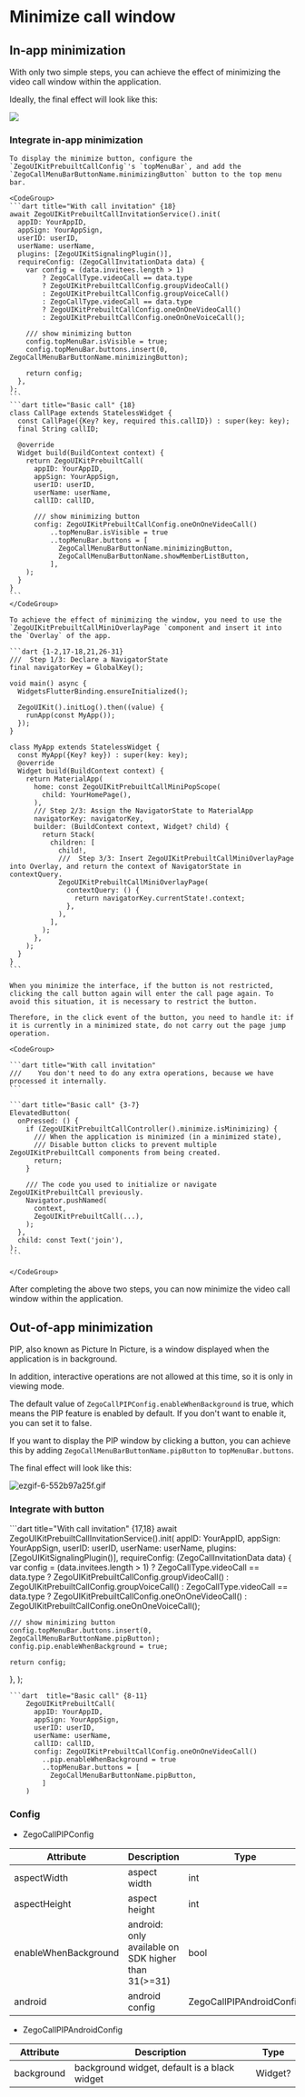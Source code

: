 # Minimize call window

## In-app minimization

With only two simple steps, you can achieve the effect of minimizing the video call window within the application.

Ideally, the final effect will look like this:

<Frame width="400" height="auto" caption="">
  <img src="https://media-resource.spreading.io/5fa3f99cda659c8c9f2907cbb0242e6c/workspace86/call_mini.gif" />
</Frame>


### Integrate in-app minimization

<Steps>

  <Step title="Display the minimize button">

    To display the minimize button, configure the `ZegoUIKitPrebuiltCallConfig`'s `topMenuBar`, and add the `ZegoCallMenuBarButtonName.minimizingButton` button to the top menu bar.

    <CodeGroup>
    ```dart title="With call invitation" {18}
    await ZegoUIKitPrebuiltCallInvitationService().init(
      appID: YourAppID,
      appSign: YourAppSign,
      userID: userID,
      userName: userName,
      plugins: [ZegoUIKitSignalingPlugin()],
      requireConfig: (ZegoCallInvitationData data) {
        var config = (data.invitees.length > 1)
            ? ZegoCallType.videoCall == data.type
            ? ZegoUIKitPrebuiltCallConfig.groupVideoCall()
            : ZegoUIKitPrebuiltCallConfig.groupVoiceCall()
            : ZegoCallType.videoCall == data.type
            ? ZegoUIKitPrebuiltCallConfig.oneOnOneVideoCall()
            : ZegoUIKitPrebuiltCallConfig.oneOnOneVoiceCall();

        /// show minimizing button
        config.topMenuBar.isVisible = true;
        config.topMenuBar.buttons.insert(0, ZegoCallMenuBarButtonName.minimizingButton);

        return config;
      },
    );
    ```
    ```dart title="Basic call" {18}
    class CallPage extends StatelessWidget {
      const CallPage({Key? key, required this.callID}) : super(key: key);
      final String callID;

      @override
      Widget build(BuildContext context) {
        return ZegoUIKitPrebuiltCall(
          appID: YourAppID,
          appSign: YourAppSign,
          userID: userID,
          userName: userName,
          callID: callID,

          /// show minimizing button
          config: ZegoUIKitPrebuiltCallConfig.oneOnOneVideoCall()
              ..topMenuBar.isVisible = true
              ..topMenuBar.buttons = [
                ZegoCallMenuBarButtonName.minimizingButton,
                ZegoCallMenuBarButtonName.showMemberListButton,
              ],
        );
      }
    }
    ```
    </CodeGroup>

  </Step>

  <Step title="Configure the Overlay">

    To achieve the effect of minimizing the window, you need to use the `ZegoUIKitPrebuiltCallMiniOverlayPage `component and insert it into the `Overlay` of the app.

    ```dart {1-2,17-18,21,26-31}
    ///  Step 1/3: Declare a NavigatorState
    final navigatorKey = GlobalKey();

    void main() async {
      WidgetsFlutterBinding.ensureInitialized();

      ZegoUIKit().initLog().then((value) {
        runApp(const MyApp());
      });
    }

    class MyApp extends StatelessWidget {
      const MyApp({Key? key}) : super(key: key);
      @override
      Widget build(BuildContext context) {
        return MaterialApp(
          home: const ZegoUIKitPrebuiltCallMiniPopScope(
            child: YourHomePage(),
          ),
          /// Step 2/3: Assign the NavigatorState to MaterialApp
          navigatorKey: navigatorKey,
          builder: (BuildContext context, Widget? child) {
            return Stack(
              children: [
                child!,
                ///  Step 3/3: Insert ZegoUIKitPrebuiltCallMiniOverlayPage into Overlay, and return the context of NavigatorState in contextQuery.
                ZegoUIKitPrebuiltCallMiniOverlayPage(
                  contextQuery: () {
                    return navigatorKey.currentState!.context;
                  },
                ),
              ],
            );
          },
        );
      }
    }
    ```
  </Step>

  <Step title="Prevent building multiple ZegoUIKitPrebuiltCall">

    When you minimize the interface, if the button is not restricted, clicking the call button again will enter the call page again. To avoid this situation, it is necessary to restrict the button.

    Therefore, in the click event of the button, you need to handle it: if it is currently in a minimized state, do not carry out the page jump operation.

    <CodeGroup>

    ```dart title="With call invitation"
    ///    You don't need to do any extra operations, because we have processed it internally.
    ```

    ```dart title="Basic call" {3-7}
    ElevatedButton(
      onPressed: () {
        if (ZegoUIKitPrebuiltCallController().minimize.isMinimizing) {
          /// When the application is minimized (in a minimized state),
          /// Disable button clicks to prevent multiple ZegoUIKitPrebuiltCall components from being created.
          return;
        }

        /// The code you used to initialize or navigate ZegoUIKitPrebuiltCall previously.
        Navigator.pushNamed(
          context,
          ZegoUIKitPrebuiltCall(...),
        );
      },
      child: const Text('join'),
    );
    ```

    </CodeGroup>

  </Step>

</Steps>

After completing the above two steps, you can now minimize the video call window within the application.

## Out-of-app minimization

PIP, also known as Picture In Picture, is a window displayed when the application is in background. 

In addition, interactive operations are not allowed at this time, so it is only in viewing mode.

The default value of `ZegoCallPIPConfig.enableWhenBackground` is true, which means the PIP feature is enabled by default. If you don't want to enable it, you can set it to false.

If you want to display the PIP window by clicking a button, you can achieve this by adding `ZegoCallMenuBarButtonName.pipButton` to `topMenuBar.buttons`.


The final effect will look like this:

<Frame width="200" height="auto" caption="">
  <img src="https://media-resource.spreading.io/docuo/workspace564/27e54a759d23575969552654cb45bf89/430cfc06a4.gif" alt="ezgif-6-552b97a25f.gif"/>
</Frame>

### Integrate with button

<CodeGroup>
```dart title="With call invitation" {17,18}
await ZegoUIKitPrebuiltCallInvitationService().init(
  appID: YourAppID,
  appSign: YourAppSign,
  userID: userID,
  userName: userName,
  plugins: [ZegoUIKitSignalingPlugin()],
  requireConfig: (ZegoCallInvitationData data) {
    var config = (data.invitees.length > 1)
        ? ZegoCallType.videoCall == data.type
        ? ZegoUIKitPrebuiltCallConfig.groupVideoCall()
        : ZegoUIKitPrebuiltCallConfig.groupVoiceCall()
        : ZegoCallType.videoCall == data.type
        ? ZegoUIKitPrebuiltCallConfig.oneOnOneVideoCall()
        : ZegoUIKitPrebuiltCallConfig.oneOnOneVoiceCall();

    /// show minimizing button
    config.topMenuBar.buttons.insert(0, ZegoCallMenuBarButtonName.pipButton);
    config.pip.enableWhenBackground = true;

    return config;
  },
);
```
```dart  title="Basic call" {8-11}
    ZegoUIKitPrebuiltCall(
      appID: YourAppID,
      appSign: YourAppSign,
      userID: userID,
      userName: userName,
      callID: callID,
      config: ZegoUIKitPrebuiltCallConfig.oneOnOneVideoCall()
        ..pip.enableWhenBackground = true
        ..topMenuBar.buttons = [
          ZegoCallMenuBarButtonName.pipButton,
        ]
    )
```
</CodeGroup>

### Config

-  ZegoCallPIPConfig

 | Attribute | Description | Type |
 | --------- | --------- | --------- |
 | aspectWidth  | aspect width | int |
 | aspectHeight     | aspect height  | int |
 | enableWhenBackground | android: only available on SDK higher than 31(>=31) | bool |
 | android | android config | ZegoCallPIPAndroidConfig |

- ZegoCallPIPAndroidConfig

 | Attribute | Description | Type |
 | --------- | --------- | --------- |
 | background  | background widget, default is a black widget | Widget? |
